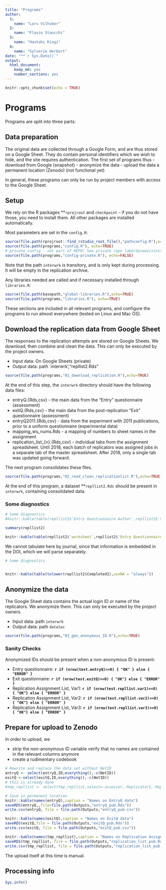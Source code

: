 ```yaml
---
title: "Programs"
author: 
  1:
    name: "Lars Vilhuber"
  2:
    name: "Flavio Stancchi"
  3:
    name: "Hautahi Kingi"
  4:
    name: "Sylverie Herbert"
date: "**`r Sys.Date()`"
output: 
  html_document: 
    keep_md: yes
    number_sections: yes
---
```


```r
knitr::opts_chunk$set(echo = TRUE)
```
# Programs

Programs are split into three parts:

## Data preparation
The original data are collected through a Google Form, and are thus stored on a Google Sheet. They do contain personal identifiers which we wish to hide, and the site requires authentication. The first set of programs thus
- download from Google (snapshot)
- anonymize the data
- upload the data a permanent location (Zenodo) (not functional yet)

In general, these programs can only be run by project members with access to the Google Sheet.



## Setup

We rely on the R packages **`rprojroot` and `checkpoint` - if you do not have those, you need to install them. All other packages are installed automatically.

Most parameters are set in the `config.R`:
```r
source(file.path(rprojroot::find_rstudio_root_file(),"pathconfig.R"),echo=TRUE)
source(file.path(programs,"config.R"), echo=TRUE)
# private config - not part of REPO! See private repo labordynamicsinstitute/aej-applied-replications/programs/config-private.R and copy manually into this directory
source(file.path(programs,"config-private.R"), echo=FALSE)
```

Note that the path `interwrk` is transitory, and is only kept during processing. It will be empty in the replication archive.

Any libraries needed are called and if necessary installed through `libraries.R`:

```r
source(file.path(basepath,"global-libraries.R"),echo=TRUE)
source(file.path(programs,"libraries.R"), echo=TRUE)
```

These sections are included in all relevant programs, and configure the programs to run almost everywhere (tested on Linux and Mac OS).



## Download the replication data from Google Sheet
The responses to the replication attempts are stored on Google Sheets. We download, then combine and clean the data. This can only be executed by the project owners.

 - Input data: On Google Sheets (private)
 - Output data: path `interwrk',"repllist2.Rds"
 
```r
source(file.path(programs,"01_download_replication.R"),echo=TRUE)
```

At the end of this step, the `interwrk` directory  should have the following data files:

- entryQ.{Rds,csv} - the main data from the "Entry" questionnaire (assessment)
- exitQ.{Rds,csv} - the main data from the post-replication "Exit" questionnaire (assessment)
- entryQ2011.{Rds,csv} - data from the experiment with 2011 publications, prior to a uniform questionnaire (experimental data)
- mapping_ws_nums.Rds - a mapping of numbers to sheet names in the assignment
- replication_list_{n}.{Rds,csv} - individual tabs from the assignment spreadsheet. Until 2018, each batch of replicators was assigned jobs in a separate tab of the master spreadsheet. After 2018, only a single tab was updated going forward.

The next program consolidates these files.

```r
source(file.path(programs,"02_read_clean_replicationlist.R"),echo=TRUE)
```

At the end of this program, a dataset **`repllist2.Rds` should be present in `interwrk`, containing consolidated data.

### Some diagnostics

```r
# Some diagnostics
#knitr::kable(table(repllist2$`Entry Questionnaire Author`,repllist2$`Source Title`))

summary(repllist2)

knitr::kable(table(repllist2$`worksheet`,repllist2$`Entry Questionnaire`,useNA = "always"))

```

We cannot tabulate here by journal, since that information is embedded in the DOI, which we will parse separately.

```r
# Some diagnostics


knitr::kable(table(tolower(repllist2$Completed1),useNA = "always"))


```

## Anonymize the data
The Google Sheet data contains the actual login ID or name of the replicators. We anonymize them. This can only be executed by the project owners.

 - Input data: path `interwrk`
 - Output data: path `dataloc`
 
```r
source(file.path(programs,"03_gen_anonymous_ID.R"),echo=TRUE)
```




### Sanity Checks

Anonymized IDs should be present when a non-anonymous ID is present:

 - Entry questionnaire: **`r if (nrow(test.entryQ)==0) { "OK" } else { "ERROR" }`**
 - Exit questionnaire: **`r if (nrow(test.exitQ)==0) { "OK"} else { "ERROR" }`**
 - Replication Assignment List, Var1: **`r if (nrow(test.repllist.var1)==0) { "OK"} else { "ERROR" }`**
 - Replication Assignment List, Var2: **`r if (nrow(test.repllist.var2)==0) { "OK"} else { "ERROR" }`**
 - Replication Assignment List, Var3: **`r if (nrow(test.repllist.var3)==0) { "OK"} else { "ERROR" }`**


## Prepare for upload to Zenodo

In order to upload, we 

- strip the non-anonymous ID variable
verify that no names are contained in the relevant columns anymore
- create a rudimentary codebook

```r
# Rewrite and replace the data set without NetID
entryQ <- select(entryQ,ID,everything(),-c(NetID))
exitQ <-select(exitQ,ID,everything(),-c(NetID))
# this is already done
#tmp_repllist <- select(tmp_repllist,select=-assessor,-Replicator1,-Replicator2)

# Save in permanent location
knitr::kable(names(entryQ),caption = "Names on EntryQ data")
saveRDS(entryQ,,file=file.path(Outputs,"entryQ_pub.Rds"))
write.csv(entryQ, file = file.path(Outputs,"entryQ_pub.csv"))

knitr::kable(names(exitQ),caption = "Names on ExitQ data")
saveRDS(exitQ,file = file.path(Outputs,"exitQ_pub.Rds"))
write.csv(exitQ, file = file.path(Outputs,"exitQ_pub.csv"))

knitr::kable(names(tmp_repllist),caption = "Names on Replication Assignment List data")
saveRDS(tmp_repllist, file = file.path(Outputs,"replication_list_pub.Rds"))
write.csv(tmp_repllist, file = file.path(Outputs,"replication_list_pub.csv"))


```


The upload itself at this time is manual.

## Processing info
```r
Sys.info()
```


